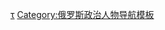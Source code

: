 {{navbox
| name       = 薩哈共和國首腦
| title      = [[薩哈共和國首腦]]
| image      = [[File:Standard of the Head of the Sakha (Yakut) Republic.svg|50px]]
| bodyclass  = hlist

| list1  = 
# [[米哈伊尔·叶菲莫维奇·尼古拉耶夫|米哈伊尔·尼古拉耶夫]]
# [[维亚切斯拉夫·阿纳托利耶维奇·什特罗夫|维亚切斯拉夫·什特罗夫]]
# [[叶戈尔·阿法纳西耶维奇·鲍里索夫|叶戈尔·鲍里索夫]]
# [[艾森·谢尔盖耶维奇·尼古拉耶夫|艾森·尼古拉耶夫]]

}}<noinclude>
{{collapsible option}}
[[Category:薩哈共和國首腦|τ]]
[[Category:俄罗斯政治人物导航模板]]

</noinclude>